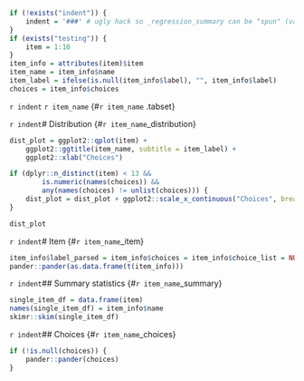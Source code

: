 ```r
if (!exists("indent")) {
	indent = '###' # ugly hack so _regression_summary can be "spun" (variables included via `r ` have to be available)
}
if (exists("testing")) {
	item = 1:10
}
item_info = attributes(item)$item
item_name = item_info$name
item_label = ifelse(is.null(item_info$label), "", item_info$label)
choices = item_info$choices
```

`r indent` `r item_name` {#`r item_name` .tabset}

`r indent`# Distribution {#`r item_name`_distribution}
```r
dist_plot = ggplot2::qplot(item) + 
	ggplot2::ggtitle(item_name, subtitle = item_label) + 
	ggplot2::xlab("Choices")

if (dplyr::n_distinct(item) < 13 && 
		is.numeric(names(choices)) && 
		any(names(choices) != unlist(choices))) {
	dist_plot = dist_plot + ggplot2::scale_x_continuous("Choices", breaks = as.numeric(names(choices)), labels = unlist(choices))
}

dist_plot
```

`r indent`# Item {#`r item_name`_item}

```r
item_info$label_parsed = item_info$choices = item_info$choice_list = NULL
pander::pander(as.data.frame(t(item_info)))
```


`r indent`## Summary statistics {#`r item_name`_summary}
```r
single_item_df = data.frame(item)
names(single_item_df) = item_info$name
skimr::skim(single_item_df)
```


`r indent`## Choices {#`r item_name`_choices}
```r
if (!is.null(choices)) {
	pander::pander(choices)
}
```

